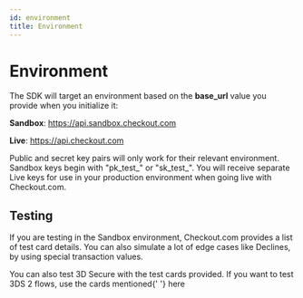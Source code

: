 ```yaml
---
id: environment
title: Environment
---
```



# Environment

The SDK will target an environment based on the **base_url** value you provide when you initialize it:

**Sandbox**: https://api.sandbox.checkout.com

**Live**: https://api.checkout.com

<Information type="warning">
	Public and secret key pairs will only work for their relevant environment. Sandbox keys begin with "pk&#95;test&#95;"
	or "sk&#95;test&#95;". You will receive separate Live keys for use in your production environment when going live with
	Checkout.com.
</Information>

## Testing

If you are testing in the Sandbox environment, Checkout.com provides a list of <Link to="https://docs.checkout.com/testing/test-card-numbers">test card details</Link>. You can also simulate a lot of edge cases like Declines, by using <Link to="https://docs.checkout.com/testing/response-code-testing">special transaction values</Link>.

<Information type="information">
	You can also test 3D Secure with the test cards provided. If you want to test 3DS 2 flows, use the cards mentioned{' '}
	<Link to="https://docs.checkout.com/testing/3d-secure-testing">here</Link>
</Information>
